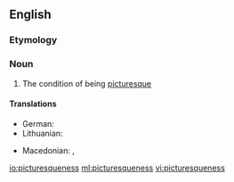 ==English==

===Etymology===
{{suffix|picturesque|ness}}

===Noun===
{{en-noun|~|es}}

# The condition of being [[picturesque]]

====Translations====
{{trans-top|picturesqueness}}
* German: {{t-|de|Malerhaftigkeit|f}}
* Lithuanian: {{t-|lt|vaizdingumas|m}}
{{trans-mid}}
* Macedonian: {{t-|mk|сликовитост|f|tr=slikóvitost}},  {{t-|mk|живописност|f|tr=živópisnost}}
{{trans-bottom}}

[[io:picturesqueness]]
[[ml:picturesqueness]]
[[vi:picturesqueness]]
